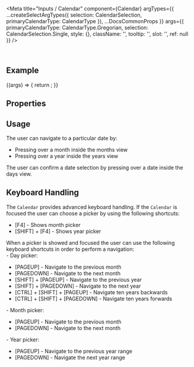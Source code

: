 
<Meta
  title="Inputs / Calendar"
  component={Calendar}
  argTypes={{
    ...createSelectArgTypes({ selection: CalendarSelection, primaryCalendarType: CalendarType }),
    ...DocsCommonProps
  }}
  args={{
    primaryCalendarType: CalendarType.Gregorian,
    selection: CalendarSelection.Single,
    style: {},
    className: '',
    tooltip: '',
    slot: '',
    ref: null
  }}
/>

<DocsHeader />

<br />

## Example

<Canvas>
  <Story name="Default">
    {(args) => {
      return <Calendar {...args} />;
    }}
  </Story>
</Canvas>

## Properties

<ArgsTable story="." />

## Usage

The user can navigate to a particular date by:

- Pressing over a month inside the months view
- Pressing over a year inside the years view

The user can confirm a date selection by pressing over a date inside the days view.

## Keyboard Handling

The `Calendar` provides advanced keyboard handling. If the `Calendar` is focused the user can choose a picker by using the following shortcuts:

- \[F4\] - Shows month picker
- \[SHIFT\] + \[F4\] - Shows year picker

When a picker is showed and focused the user can use the following keyboard shortcuts in order to perform a navigation:  
\- Day picker:

- \[PAGEUP\] - Navigate to the previous month
- \[PAGEDOWN\] - Navigate to the next month
- \[SHIFT\] + \[PAGEUP\] - Navigate to the previous year
- \[SHIFT\] + \[PAGEDOWN\] - Navigate to the next year
- \[CTRL\] + \[SHIFT\] + \[PAGEUP\] - Navigate ten years backwards
- \[CTRL\] + \[SHIFT\] + \[PAGEDOWN\] - Navigate ten years forwards

\- Month picker:

- \[PAGEUP\] - Navigate to the previous month
- \[PAGEDOWN\] - Navigate to the next month

\- Year picker:

- \[PAGEUP\] - Navigate to the previous year range
- \[PAGEDOWN\] - Navigate the next year range
